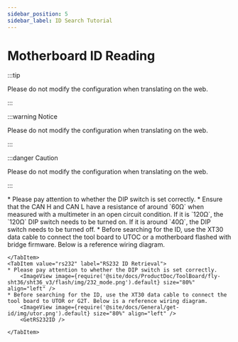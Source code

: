 ```yaml
---
sidebar_position: 5
sidebar_label: ID Search Tutorial
---
```








# Motherboard ID Reading

:::tip

Please do not modify the configuration when translating on the web.

:::

:::warning Notice

Please do not modify the configuration when translating on the web.

:::

:::danger Caution

Please do not modify the configuration when translating on the web.

:::

<Tabs>
    <TabItem value="can" label="CANBus UUID Retrieval">
    * Please pay attention to whether the DIP switch is set correctly.
    * Ensure that the CAN H and CAN L have a resistance of around `60Ω` when measured with a multimeter in an open circuit condition. If it is `120Ω`, the `120Ω` DIP switch needs to be turned on. If it is around `40Ω`, the DIP switch needs to be turned off.
        <ImageView image={require('@site/docs/ProductDoc/ToolBoard/fly-sht36/sht36_v3/flash/img/120.png').default} size="80%" align="left" />              
    * Before searching for the ID, use the XT30 data cable to connect the tool board to UTOC or a motherboard flashed with bridge firmware. Below is a reference wiring diagram.
        <ImageView image={require('@site/docs/General/get-id/img/utoc.png').default} size="80%" align="left" />       
        <GetCanbusUUID />

    </TabItem>
    <TabItem value="rs232" label="RS232 ID Retrieval">
    * Please pay attention to whether the DIP switch is set correctly.
        <ImageView image={require('@site/docs/ProductDoc/ToolBoard/fly-sht36/sht36_v3/flash/img/232_mode.png').default} size="80%" align="left" />              
    * Before searching for the ID, use the XT30 data cable to connect the tool board to UTOR or G2T. Below is a reference wiring diagram.
        <ImageView image={require('@site/docs/General/get-id/img/utor.png').default} size="80%" align="left" />              
        <GetRS232ID />

    </TabItem>
</Tabs>